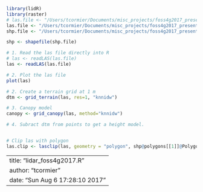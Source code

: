 
```r
library(lidR)
library(raster)
# las.file <- "/Users/tcormier/Documents/misc_projects/foss4g2017_presentation/Lunt_Lidar/Job347209_me2009_usgs_androscoggin/Job347209_me2009_usgs_androscoggin.las"
las.file <- "/Users/tcormier/Documents/misc_projects/foss4g2017_presentation/Lunt_Lidar/Job347208_ne2011_usgs_lftne/Job347208_ne2011_usgs_lftne.las"
shp.file <- "/Users/tcormier/Documents/misc_projects/foss4g2017_presentation/lidar_clip.shp"

shp <- shapefile(shp.file)

# 1. Read the las file directly into R
# las <- readLAS(las.file)
las <- readLAS(las.file)

# 2. Plot the las file
plot(las)

# 2. Create a terrain grid at 1 m
dtm <- grid_terrain(las, res=1, "knnidw")

# 3. Canopy model
canopy <- grid_canopy(las, method="knnidw")

# 4. Subract dtm from points to get a height model.


# Clip las with polygon
las.clip <- lasclip(las, geometry = "polygon", shp@polygons[[1]]@Polygons[[1]]@coords)
```


---
title: "lidar_foss4g2017.R"
author: "tcormier"
date: "Sun Aug  6 17:28:10 2017"
---
